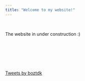 ```yaml
---
title: "Welcome to my website!"
---
```



<p>&nbsp;</p>


The website in under construction :)


<p>&nbsp;</p>
<p>&nbsp;</p>
<p>&nbsp;</p>
  

<div>
  <a class="twitter-timeline" data-width="800"  data-height="400" href="https://twitter.com/boztdk?ref_src=twsrc%5Etfw">Tweets by boztdk</a> <script 
async src="https://platform.twitter.com/widgets.js" charset="utf-8"></script>
</div>















